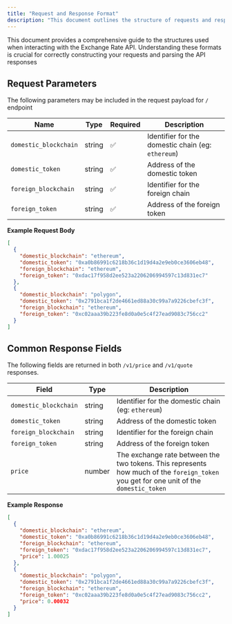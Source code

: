 ```yaml
---
title: "Request and Response Format"
description: "This document outlines the structure of requests and responses for Exchange Rate (common fields and endpoint specific fields)"
---
```


This document provides a comprehensive guide to the structures used when interacting with the Exchange Rate API. Understanding these formats is crucial for correctly constructing your requests and parsing the API responses

## Request Parameters

The following parameters may be included in the request payload for `/` endpoint

| Name                  | Type   | Required | Description                                        |
| --------------------- | ------ | -------- | -------------------------------------------------- |
| `domestic_blockchain` | string | ✅       | Identifier for the domestic chain (eg: `ethereum`) |
| `domestic_token`      | string | ✅       | Address of the domestic token                      |
| `foreign_blockchain`  | string | ✅       | Identifier for the foreign chain                   |
| `foreign_token`       | string | ✅       | Address of the foreign token                       |

**Example Request Body**

```json
[
  {
    "domestic_blockchain": "ethereum",
    "domestic_token": "0xa0b86991c6218b36c1d19d4a2e9eb0ce3606eb48",
    "foreign_blockchain": "ethereum",
    "foreign_token": "0xdac17f958d2ee523a2206206994597c13d831ec7"
  },
  {
    "domestic_blockchain": "polygon",
    "domestic_token": "0x2791bca1f2de4661ed88a30c99a7a9226cbefc3f",
    "foreign_blockchain": "ethereum",
    "foreign_token": "0xc02aaa39b223fe8d0a0e5c4f27ead9083c756cc2"
  }
]
```

## Common Response Fields

The following fields are returned in both `/v1/price` and `/v1/quote` responses.

| Field                 | Type   | Description                                                                                                                            |
| --------------------- | ------ | -------------------------------------------------------------------------------------------------------------------------------------- |
| `domestic_blockchain` | string | Identifier for the domestic chain (eg: `ethereum`)                                                                                     |
| `domestic_token`      | string | Address of the domestic token                                                                                                          |
| `foreign_blockchain`  | string | Identifier for the foreign chain                                                                                                       |
| `foreign_token`       | string | Address of the foreign token                                                                                                           |
| `price`               | number | The exchange rate between the two tokens. This represents how much of the `foreign_token` you get for one unit of the `domestic_token` |

**Example Response**

```json
[
  {
    "domestic_blockchain": "ethereum",
    "domestic_token": "0xa0b86991c6218b36c1d19d4a2e9eb0ce3606eb48",
    "foreign_blockchain": "ethereum",
    "foreign_token": "0xdac17f958d2ee523a2206206994597c13d831ec7",
    "price": 1.00025
  },
  {
    "domestic_blockchain": "polygon",
    "domestic_token": "0x2791bca1f2de4661ed88a30c99a7a9226cbefc3f",
    "foreign_blockchain": "ethereum",
    "foreign_token": "0xc02aaa39b223fe8d0a0e5c4f27ead9083c756cc2",
    "price": 0.00032
  }
]
```
